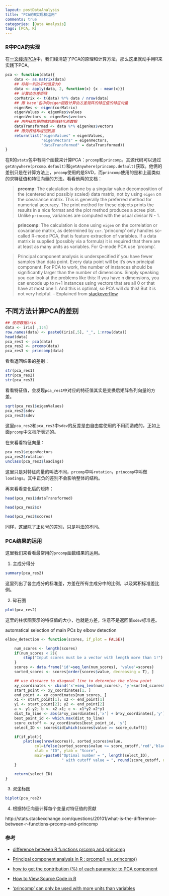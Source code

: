 ```yaml
---
layout: postDataAnalysis
title: "PCA的R实现和运用"
comments: true
categories: [Data Analysis]
tags: [PCA, R]
---
```


### R中PCA的实现

在[一文缕清PCA](http://haoeric.com/statistics%20and%20algorithms/2016/09/02/understand-pca/)中，我们缕清楚了PCA的原理和计算方法，那么这里就动手用R来实践下PCA。

```r
pca <- function(data){
    data <- as.matrix(data)
    ## 将每一列的平均值变为0
    data <- apply(data, 2, function(x) {x - mean(x)})
    ## 计算协方差矩阵
    corMatrix <- t(data) %*% data / nrow(data)
    ## 用'base'包中的eigen函数计算协方差矩阵的特征值的特征向量
    eigenRes <- eigen(corMatrix)
    eigenValues <- eigenRes$values
    eigenVectors <- eigenRes$vectors
    ## 用特征向量构成的矩阵转化原数据
    dataTransformed <- data %*% eigenRes$vectors
    ## 用列表结构返回数据
    return(list("eigenValues" = eigenValues,
                "eigenVectors" = eigenVectors,
                "dataTransformed" = dataTransformed))
}
```


在R的`stats`包中有两个函数来计算PCA：`prcomp`和`princomp`。其源代码可以通过`getAnywhere(prcomp.default)`和`getAnywhere(princomp.default)`获取。他俩的差别只是在计算方法上，`prcomp`使用的是SVD，而`princomp`使用的是和上面类似的求特征值和特征向量的方法。看看他两的文档：

> **prcomp**: The calculation is done by a singular value decomposition of the (centered and possibly scaled) data matrix, not by using `eigen` on the covariance matrix. This is generally the preferred method for numerical accuracy. The print method for these objects prints the results in a nice format and the plot method produces a scree plot. Unlike `princomp`, variances are computed with the usual divisor N - 1.

> **princomp**: The calculation is done using `eigen` on the correlation or covariance matrix, as determined by `cor`. ‘princomp’ only handles so-called R-mode PCA, that is feature
 extraction of variables.  If a data matrix is supplied (possibly via a formula) it is required that there are at least as many units as variables. For Q-mode PCA use ‘prcomp’.
 
 
> Principal component analysis is underspecified if you have fewer samples than data point. Every data point will be it's own principal component. For PCA to work, the number of instances should be significantly larger than the number of dimensions. Simply speaking you can look at the problems like this: If you have n dimensions, you can encode up to n+1 instances using vectors that are all 0 or that have at most one 1. And this is optimal, so PCA will do this! But it is not very helpful.  -- Explained from [stackoverflow](http://stackoverflow.com/questions/5686940/r-princomp-can-only-be-used-with-more-units-than-variables)


## 不同方法计算PCA的差别

```r
## 使用数据iris
data <- iris[ ,1:4]
row.names(data) <- paste0(iris[,5], "_", 1:nrow(data))
head(data)
pca_res1 <- pca(data)
pca_res2 <- prcomp(data)
pca_res3 <- princomp(data)
```

看看返回结果的差别：

```r
str(pca_res1)
str(pca_res2)
str(pca_res3)
```

看看特征值，会发现`pca_res1`中对应的特征值其实是变换后矩阵各列向量的方差。

```r
sqrt(pca_res1$eigenValues)
pca_res2$sdev
pca_res3$sdev
```

这里`pca_res2`和`pca_res3`中`sdev`的反差是由自由度使用的不用而造成的，正如上面`prcomp`中文档所表述的。

在来看看特征向量：

```r
pca_res1$eigenVectors
pca_res2$rotation
unclass(pca_res3$loadings)
```

这里只是对特征向量的叫法不同，`prcomp`中叫`rotation`，`princomp`中叫做`loadings`。其中正负的差别不会影响整体的结构。

再来看看变化后的矩阵：

```r
head(pca_res1$dataTransformed)

head(pca_res2$x)

head(pca_res3$scores)
```

同样，这里除了正负号的差别，只是叫法的不同。

### PCA结果的运用

这里我们来看看最常用的`prcomp`函数结果的运用。


1. 主成分得分

```r
summary(pca_res2)
```
这里列出了各主成分的标准差，方差在所有主成分中的比例，以及累积标准差比例。


2. 碎石图

```r
plot(pca_res2)
```

这里的柱状图表示的特征值的大小，也就是方差，注意不是返回值`sdev`标准差。

automatical selection of main PCs by elbow detection

```r
elbow_detection <- function(scores, if_plot = FALSE){

    num_scores <- length(scores)
    if(num_scores < 2){
        stop("Input scores must be a vector with length more than 1!")
    }
    scores <- data.frame('id'=seq_len(num_scores), 'value'=scores)
    sorted_scores <- scores[order(scores$value, decreasing = T), ]

    ## use distance to diagonal line to determine the elbow point
    xy_coordinates <- cbind('x'=seq_len(num_scores), 'y'=sorted_scores$value)
    start_point <- xy_coordinates[1, ]
    end_point <- xy_coordinates[num_scores, ]
    x1 <- start_point[1]; x2 <- end_point[1]
    y1 <- start_point[2]; y2 <- end_point[2]
    a <- y1-y2; b <- x2-x1; c <- x1*y2-x2*y1
    dist_to_line <- abs(a*xy_coordinates[,'x'] + b*xy_coordinates[,'y'] + c) / sqrt(a^2+b^2)
    best_point_id <- which.max(dist_to_line)
    score_cutoff <- xy_coordinates[best_point_id, 'y']
    select_ID <- scores$id[which(scores$value >= score_cutoff)]

    if(if_plot){
        plot(seq(nrow(scores)), sorted_scores$value,
             col=ifelse(sorted_scores$value >= score_cutoff,'red','black'),
             xlab = "ID", ylab = "Score",
             main=paste0("Optimal number = ", length(select_ID),
                         " with cutoff value = ", round(score_cutoff, digits=4)))
    }

    return(select_ID)
}
```



3. 双坐标图

```r
biplot(pca_res2)
```


4. 根据特征向量计算每个变量对特征值的贡献


http://stats.stackexchange.com/questions/20101/what-is-the-difference-between-r-functions-prcomp-and-princomp



### 参考

* [difference between R functions prcomp and princomp](http://stats.stackexchange.com/questions/20101/what-is-the-difference-between-r-functions-prcomp-and-princomp)

* [Principal component analysis in R : prcomp() vs. princomp()](http://www.sthda.com/english/wiki/principal-component-analysis-in-r-prcomp-vs-princomp-r-software-and-data-mining)

* [how to get the contribution (%) of each parameter to PCA component](http://stackoverflow.com/questions/12760108/principal-components-analysis-how-to-get-the-contribution-of-each-paramete)

* [How to View Source Code in R](http://masterr.org/r/how-to-view-source-code-in-r/)

* ['princomp' can only be used with more units than variables](http://stackoverflow.com/questions/5686940/r-princomp-can-only-be-used-with-more-units-than-variables)







